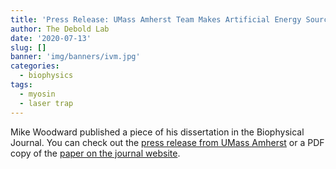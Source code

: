 ```yaml
---
title: 'Press Release: UMass Amherst Team Makes Artificial Energy Source for Muscle'
author: The Debold Lab
date: '2020-07-13'
slug: []
banner: 'img/banners/ivm.jpg'
categories:
  - biophysics
tags:
  - myosin
  - laser trap
---
```


Mike Woodward published a piece of his dissertation in the Biophysical Journal. You can check out the [press release from UMass Amherst](https://www.umass.edu/newsoffice/article/umass-amherst-team-makes-artificial-energy) or a PDF copy of the [paper on the journal website](https://www.cell.com/biophysj/pdf/S0006-3495(20)30500-2.pdf).  